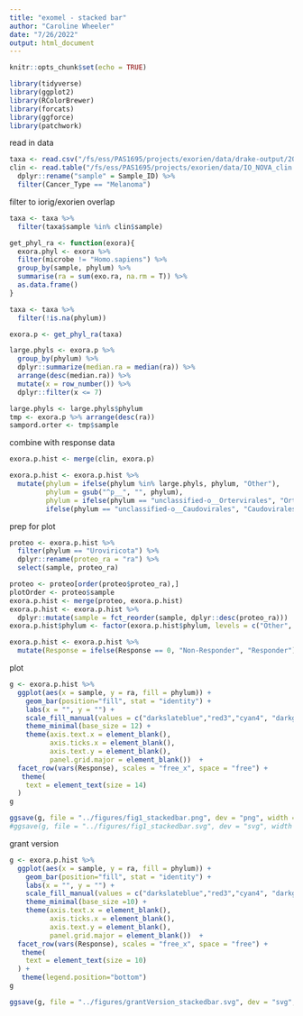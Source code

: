 ```yaml
---
title: "exomel - stacked bar"
author: "Caroline Wheeler"
date: "7/26/2022"
output: html_document
---
```


```r
knitr::opts_chunk$set(echo = TRUE)

library(tidyverse)
library(ggplot2)
library(RColorBrewer)
library(forcats)
library(ggforce)
library(patchwork)
```

read in data 
```r
taxa <- read.csv("/fs/ess/PAS1695/projects/exorien/data/drake-output/2022-03-16/2022-03-16_RA-with-taxonomy.csv")
clin <- read.table("/fs/ess/PAS1695/projects/exorien/data/IO_NOVA_clin.txt", header = TRUE) %>%
  dplyr::rename("sample" = Sample_ID) %>%
  filter(Cancer_Type == "Melanoma")
```

filter to iorig/exorien overlap
```r
taxa <- taxa %>%
  filter(taxa$sample %in% clin$sample)
```

```r
get_phyl_ra <- function(exora){
  exora.phyl <- exora %>%
  filter(microbe != "Homo.sapiens") %>%
  group_by(sample, phylum) %>%
  summarise(ra = sum(exo.ra, na.rm = T)) %>%
  as.data.frame()
}
```

```r
taxa <- taxa %>%
  filter(!is.na(phylum))

exora.p <- get_phyl_ra(taxa)

large.phyls <- exora.p %>% 
  group_by(phylum) %>%
  dplyr::summarize(median.ra = median(ra)) %>%
  arrange(desc(median.ra)) %>%
  mutate(x = row_number()) %>%
  dplyr::filter(x <= 7)

large.phyls <- large.phyls$phylum
tmp <- exora.p %>% arrange(desc(ra))
sampord.orter <- tmp$sample
```

combine with response data
```r
exora.p.hist <- merge(clin, exora.p)
```

```r
exora.p.hist <- exora.p.hist %>%
  mutate(phylum = ifelse(phylum %in% large.phyls, phylum, "Other"),
         phylum = gsub("^p__", "", phylum),
         phylum = ifelse(phylum == "unclassified-o__Ortervirales", "Ortervirales", 
         ifelse(phylum == "unclassified-o__Caudovirales", "Caudovirales", phylum)))
```

prep for plot
```r
proteo <- exora.p.hist %>%
  filter(phylum == "Uroviricota") %>%
  dplyr::rename(proteo_ra = "ra") %>%
  select(sample, proteo_ra)

proteo <- proteo[order(proteo$proteo_ra),]
plotOrder <- proteo$sample
exora.p.hist <- merge(proteo, exora.p.hist)
exora.p.hist <- exora.p.hist %>%
  dplyr::mutate(sample = fct_reorder(sample, dplyr::desc(proteo_ra)))
exora.p.hist$phylum <- factor(exora.p.hist$phylum, levels = c("Other", "Actinobacteria", "Apicomplexa", "Ascomycota", "Bacteroidetes", "Firmicutes", "Proteobacteria", "Uroviricota"))

exora.p.hist <- exora.p.hist %>%
  mutate(Response = ifelse(Response == 0, "Non-Responder", "Responder"))
```

plot
```r
g <- exora.p.hist %>% 
  ggplot(aes(x = sample, y = ra, fill = phylum)) +
    geom_bar(position="fill", stat = "identity") +
    labs(x = "", y = "") +
    scale_fill_manual(values = c("darkslateblue","red3","cyan4", "darkgoldenrod2", "darkgreen", "salmon2", "cornflowerblue", "deeppink4"), name = "Taxa") +
    theme_minimal(base_size = 12) +
    theme(axis.text.x = element_blank(), 
          axis.ticks.x = element_blank(),
          axis.text.y = element_blank(),
          panel.grid.major = element_blank())  +
  facet_row(vars(Response), scales = "free_x", space = "free") +
   theme(
    text = element_text(size = 14)
  ) 
g

ggsave(g, file = "../figures/fig1_stackedbar.png", dev = "png", width = 9, height = 6)
#ggsave(g, file = "../figures/fig1_stackedbar.svg", dev = "svg", width = 7, height = 6)
```

grant version
```r
g <- exora.p.hist %>% 
  ggplot(aes(x = sample, y = ra, fill = phylum)) +
    geom_bar(position="fill", stat = "identity") +
    labs(x = "", y = "") +
    scale_fill_manual(values = c("darkslateblue","red3","cyan4", "darkgoldenrod2", "darkgreen", "salmon2", "cornflowerblue", "deeppink4"), name = "Taxa") +
    theme_minimal(base_size =10) +
    theme(axis.text.x = element_blank(), 
          axis.ticks.x = element_blank(),
          axis.text.y = element_blank(),
          panel.grid.major = element_blank())  +
  facet_row(vars(Response), scales = "free_x", space = "free") +
   theme(
    text = element_text(size = 10)
  ) +
   theme(legend.position="bottom")
g

ggsave(g, file = "../figures/grantVersion_stackedbar.svg", dev = "svg", width = 4, height = 6)
```

